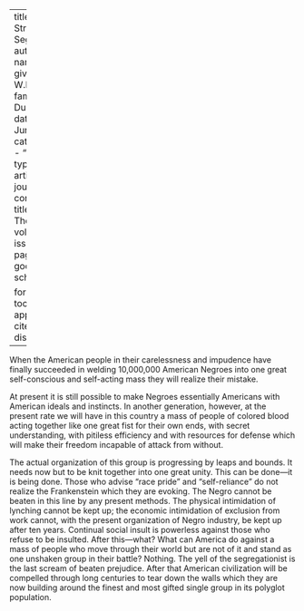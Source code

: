 
---
title: 'The Strength of Segregation'
author:
  - name:
      given: W.E.B.
      family: Du Bois
date: Jun. 1913
categories: 
  - ""
citation: 
  type: article-journal
  container-title: The Crisis
  volume: 7
  issue: 2
  page: 84
google-scholar: true

format:
  html:
    toc: false
    appendix-cite-as: display
---



When the American people in their carelessness and impudence have finally succeeded in welding 10,000,000 American Negroes into one great self-conscious and self-acting mass they will realize their mistake.

At present it is still possible to make Negroes essentially Americans with American ideals and instincts. In another generation, however, at the present rate we will have in this country a mass of people of colored blood acting together like one great fist for their own ends, with secret understanding, with pitiless efficiency and with resources for defense which will make their freedom incapable of attack from without.

The actual organization of this group is progressing by leaps and bounds. It needs now but to be knit together into one great unity. This can be done---it is being done. Those who advise "race pride" and "self-reliance" do not realize the Frankenstein which they are evoking. The Negro cannot be beaten in this line by any present methods. The physical intimidation of lynching cannot be kept up; the economic intimidation of exclusion from work cannot, with the present organization of Negro industry, be kept up after ten years. Continual social insult is powerless against those who refuse to be insulted. After this---what? What can America do against a mass of people who move through their world but are not of it and stand as one unshaken group in their battle? Nothing. The yell of the segregationist is the last scream of beaten prejudice. After that American civilization will be compelled through long centuries to tear down the walls which they are now building around the finest and most gifted single group in its polyglot population.

